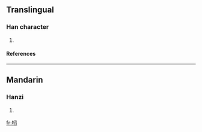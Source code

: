 ==Translingual==
===Han character===
{{Han char|rn=75|rad=木|as=10|sn=14|four=4297<sub>7</sub>|canj=木月竹X (DBHX)}}
# {{defn|Han|sort=木10}}
====References====
{{Han ref|kx=0545.220|dkj=15305|dj=0933.110|hdz=21266.040|uh=69C4|ud=27076|bh=E24F|bd=57935}}

----
==Mandarin==
===Hanzi===
{{cmn-hanzi|pin=[[tāo]] (tao1)|wg=t'ao<sup>1</sup>}}
# {{defn|Mandarin}}

[[fr:槄]]